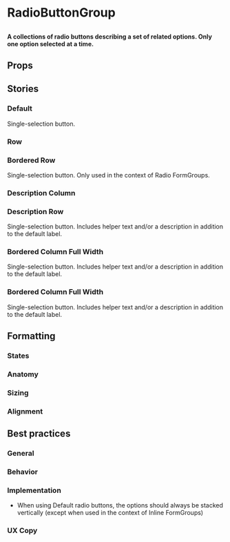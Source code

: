 
# RadioButtonGroup

##

<h4>
  A collections of radio buttons describing a set of related options. Only one option selected at a time.
</h4>

<Canvas of={ComponentStories.Default} />

## Props

<ArgTypes of={RadioButtonGroup} />

## Stories

### Default

Single-selection button.

<Canvas of={ComponentStories.Default} />

### Row

<Canvas of={ComponentStories.Row} />

### Bordered Row

Single-selection button. Only used in the context of Radio FormGroups.

<Canvas of={ComponentStories.BorderedRow} />

### Description Column

<Canvas of={ComponentStories.DescriptionColumn} />

### Description Row

Single-selection button. Includes helper text and/or a description in addition to the default label.

<Canvas of={ComponentStories.DescriptionRow} />

### Bordered Column Full Width

Single-selection button. Includes helper text and/or a description in addition to the default label.

<Canvas of={ComponentStories.BorderedColumnFullWidth} />

### Bordered Column Full Width

Single-selection button. Includes helper text and/or a description in addition to the default label.

<Canvas>
  <Story id="components-form-elements-radiobuttongroup--bordered-column-full-width"/>
</Canvas>


## Formatting

### States

### Anatomy 

### Sizing

### Alignment


## Best practices

### General

### Behavior

### Implementation
- When using Default radio buttons, the options should always be stacked vertically (except when used in the context of Inline FormGroups)

### UX Copy
